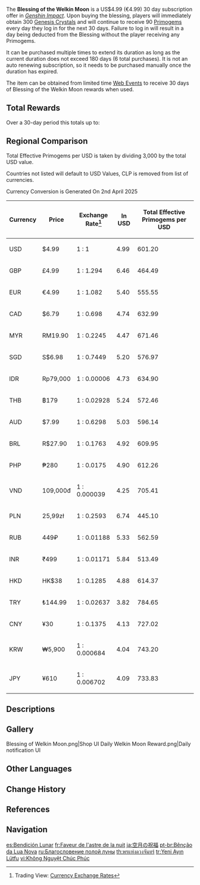 {{Terminology Infobox
|image        = Daily Welkin Moon Reward.png
|type         = Monetization
|type2        = Game Systems
}}
The '''Blessing of the Welkin Moon''' is a US$4.99 (€4.99) 30 day subscription offer in ''[[Genshin Impact]]''. Upon buying the blessing, players will immediately obtain 300 [[Genesis Crystal]]s and will continue to receive 90 [[Primogem]]s every day they log in for the next 30 days. Failure to log in will result in a day being deducted from the Blessing without the player receiving any Primogems.

It can be purchased multiple times to extend its duration as long as the current duration does not exceed 180 days (6 total purchases). It is not an auto renewing subscription, so it needs to be purchased manually once the duration has expired.

The {{Item|Blessing of the Welkin Moon - New Moon}} item can be obtained from limited time [[Web Event]]s to receive 30 days of Blessing of the Welkin Moon rewards when used.

==Total Rewards==
Over a 30-day period this totals up to:
{{Card|Genesis Crystal|300|quality=5|stars=1}}{{Card|Primogem|2,700|quality=5|stars=1}}

==Regional Comparison==
Total Effective Primogems per USD is taken by dividing 3,000 by the total USD value.

Countries not listed will default to USD Values, CLP is removed from list of currencies.

Currency Conversion is Generated On 2nd April 2025

{| class="wikitable sortable align-center"
!Currency!!Price!!Exchange Rate<ref>Trading View: [https://www.tradingview.com/markets/currencies/rates-all/ Currency Exchange Rates]</ref>
!In USD!!Total Effective Primogems per USD
<!--To update the currencies '''ONLY''' use the script at "https://genshin-impact.fandom.com/wiki/Talk:Blessing_of_the_Welkin_Moon"
Currency values change every day, so update only if last update was made more than 3 weeks ago-->
<!--https://en.wikipedia.org/wiki/Demonym-->
|-
|USD||$4.99||1 : 1||4.99||601.20
|-
|GBP||£4.99||1 : 1.294||6.46||464.49
|-
|EUR||€4.99||1 : 1.082||5.40||555.55
|-
|CAD||$6.79||1 : 0.698||4.74||632.99
|-
|MYR||RM19.90||1 : 0.2245||4.47||671.46
|-
|SGD||S$6.98||1 : 0.7449||5.20||576.97
|-
|IDR||Rp79,000||1 : 0.00006||4.73||634.90
|-
|THB||฿179||1 : 0.02928||5.24||572.46
|-
|AUD||$7.99||1 : 0.6298||5.03||596.14
|-
|BRL||R$27.90||1 : 0.1763||4.92||609.95
|-
|PHP||₱280||1 : 0.0175||4.90||612.26
|-
|VND||109,000đ||1 : 0.000039||4.25||705.41
|-
|PLN||25,99zł||1 : 0.2593||6.74||445.10
|-
|RUB||449₽||1 : 0.01188||5.33||562.59
|-
|INR||₹499||1 : 0.01171||5.84||513.49
|-
|HKD||HK$38||1 : 0.1285||4.88||614.37
|-
|TRY||₺144.99||1 : 0.02637||3.82||784.65
|-
|CNY||¥30||1 : 0.1375||4.13||727.02
|-
|KRW||₩5,900||1 : 0.000684||4.04||743.20
|-
|JPY||¥610||1 : 0.006702||4.09||733.83
|}

==Descriptions==
{{Description|'''Blessing of the Welkin Moon'''<br>Each time you purchase Blessing of the Welkin Moon, you will immediately receive 300 Genesis Crystals and 30 days of the Blessing.<br>During this 30-day period, you can claim 90 Primogems each day when you log in. (Refreshes daily at 4:00 AM (GMT+8/GMT+1/GMT-5))<br><br>'''Important Points'''<br>1. The duration of the Blessing of the Welkin Moon can only be extended if its remaining duration is 180 days or less.<br>2. You cannot purchase an additional blessing if your remaining duration exceeds 180 days. If unique circumstances result in a repeat purchase anyway, the duration will not be extended, and instead you will be refunded 330 Genesis Crystals directly.<br>3. There will be no refund for any Primogems that are not claimed via login during the Blessing's duration.|Shop: About Blessing of the Welkin Moon}}

==Gallery==
<gallery>
Blessing of Welkin Moon.png|Shop UI
Daily Welkin Moon Reward.png|Daily notification UI
</gallery>

==Other Languages==
{{Other Languages
|zhs      = 空月祝福
|zhs_rm   = Kōng Yuè Zhùfú
|zht      = 空月祝福
|zht_rm   = Kōng Yuè Zhùfú
|zh_tl    = Blessing of the Empty Moon
|ja       = 空月の祝福
|ja_rm    = Kuugetsu no Shukufuku
|ja_tl    = Blessing of the Empty Moon
|ko       = 공월 축복
|ko_rm    = Gongwol Chukbok
|ko_tl    = Blessing of the Empty Moon
|es       = Bendición Lunar
|es_tl    = Lunar Blessing
|fr       = Faveur de l'astre de la nuit
|fr_tl    = Favor of the Moon
|fr_note  = {{Fr|Astre de la nuit|lit=celestial body of the night}} is a poetic circumlocution to refer to the Moon.
|ru       = Благословение полой луны
|ru_tl    = Blessing of the Hollow Moon
|th       = พรแห่งดวงจันทร์
|th_rm    = Phon haeng duangchantha
|th_tl    = Blessing of the Moon
|vi       = {{tt|Không Nguyệt Chúc Phúc|空月祝福}}
|vi_tl    = Blessing of the Empty Moon{{Sino|vi}}
|de       = Mondsegen
|de_tl    = Moon Blessing
|id       = Blessing of the Welkin Moon
|pt       = Bênção da Lua Nova
|pt_tl    = Blessing of the New Moon
|tr       = Yeni Ayın Lütfu
|tr_tl    = Blessing of the New Moon
|it       = Benedizione lunare del firmamento
|it_tl    = Lunar Blessing of the Firmament
}}

==Change History==
{{Change History|1.0}}

==References==
{{Reflist|2}}

==Navigation==
{{Genshin Navbox}}

[[es:Bendición Lunar]]
[[fr:Faveur de l'astre de la nuit]]
[[ja:空月の祝福]]
[[pt-br:Bênção da Lua Nova]]
[[ru:Благословение полой луны]]
[[th:พรแห่งดวงจันทร์]]
[[tr:Yeni Ayın Lütfu]]
[[vi:Không Nguyệt Chúc Phúc]]